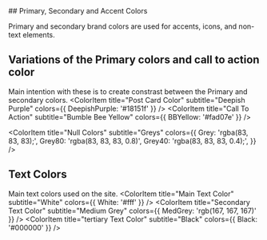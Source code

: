 
<Meta title="Colors" />
## Primary, Secondary and Accent Colors

Primary and secondary brand colors are used for accents, icons, and non-text elements.

<ColorPalette>
  <ColorItem
    title="Main Background Color"
    subtitle="Deep Purple"
    colors={{ deepPurple: '#14111c' }}
  />
  <ColorItem 
    title="Main Nav Color" 
    subtitle="Medium Purple" 
    colors={{ MediumPurple: '#221d2f' }} 
  />
  <ColorItem 
    title="Nav Hover Color" 
    subtitle="Light Purple" 
    colors={{ LightPurple: '#3a3154' }} 
  />
  <ColorItem 
    title="Accent purple Color" 
    subtitle="Vibrant Purple" 
    colors={{ vibPurple: '#6f42c1' }} 
  />
  </ColorPalette>

## Variations of the Primary colors and call to action color

Main intention with these is to create constrast between the Primary and secondary colors. 
  <ColorPalette>
  <ColorItem 
    title="Post Card Color" 
    subtitle="Deepish Purple" 
    colors={{ DeepishPurple: '#18151f' }} 
  />
  <ColorItem 
    title="Call To Action" 
    subtitle="Bumble Bee Yellow" 
    colors={{ BBYellow: '#fad07e' }} 
  />

  <ColorItem
    title="Null Colors"
    subtitle="Greys"
    colors={{
      Grey: 'rgba(83, 83, 83);',
      Grey80: 'rgba(83, 83, 83, 0.8)',
      Grey40: 'rgba(83, 83, 83, 0.4);',
    }}
  />
</ColorPalette>

## Text Colors

Main text colors used on the site. 
<ColorPalette>
  <ColorItem
    title="Main Text Color"
    subtitle="White"
    colors={{ White: '#fff' }} 
  />
  <ColorItem 
    title="Secondary Text Color" 
    subtitle="Medium Grey" 
    colors={{ MedGrey: 'rgb(167, 167, 167)' }} 
  />
  <ColorItem 
    title="tertiary Text Color" 
    subtitle="Black" 
    colors={{ Black: '#000000' }} 
  />
</ColorPalette>
